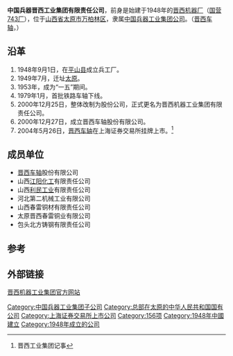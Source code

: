{{coord|37.89169|112.49552|display=title}}
'''中国兵器晋西工业集团有限责任公司'''，前身是始建于1948年的[[晋西机器厂|晋西机器厂]]（[[国营743厂|国营743厂]]），位于[[山西省|山西省]][[太原市|太原市]][[万柏林区|万柏林区]]，隶属[[中国兵器工业集团公司|中国兵器工业集团公司]]。（[[晋西车轴|晋西车轴]]，{{Sse|600495}}）

== 沿革 ==
#1948年9月1日，在[[平山县|平山县]]成立兵工厂。
#1949年7月，迁址[[太原|太原]]。
#1953年，成为“一五”期间{{来源请求|[[156项|156项]]重点工程之一|[[156项重点工程|156项重点工程]]条目中无“晋西”项目，也没有“743厂”。}}。
#1979年1月，首批铁路车轴下线。
#2000年12月25日，整体改制为股份公司，正式更名为晋西机器工业集团有限责任公司。
#2000年12月27日，成立晋西车轴股份有限公司。
#2004年5月26日，[[晋西车轴|晋西车轴]]在上海证券交易所挂牌上市。<ref>{{cite web |url=http://www.jxgc.com/2jishi.asp |title=存档副本 |accessdate=2009-02-09 |deadurl=yes |archiveurl=https://web.archive.org/web/20090119144056/http://jxgc.com/2jishi.asp |archivedate=2009-01-19 }} 晋西工业集团记事</ref>

== 成员单位 ==
* [[晋西车轴|晋西车轴]]股份有限公司
* 山西[[江阳化工|江阳化工]]有限责任公司
* 山西[[利民工业|利民工业]]有限责任公司
* 河北第二机械工业有限公司
* 山西春雷铜材有限责任公司
* 太原晋西春雷铜业有限公司
* 包头北方铸钢有限责任公司

== 参考 ==
<references/>
== 外部链接 ==
[https://web.archive.org/web/20080313065603/http://jxgc.com/ 晋西机器工业集团官方网站]

[[Category:中国兵器工业集团子公司|Category:中国兵器工业集团子公司]]
[[Category:总部在太原的中华人民共和国国有公司|Category:总部在太原的中华人民共和国国有公司]]
[[Category:上海证券交易所上市公司|Category:上海证券交易所上市公司]]
[[Category:156项|Category:156项]]
[[Category:1948年中國建立|Category:1948年中國建立]]
[[Category:1948年成立的公司|Category:1948年成立的公司]]